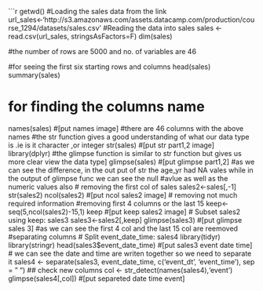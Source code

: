 ```{r}
getwd()
#Loading the sales data from the link 
url_sales<-'http://s3.amazonaws.com/assets.datacamp.com/production/course_1294/datasets/sales.csv'
#Reading the data into sales
sales <- read.csv(url_sales, stringsAsFactors=F)
dim(sales)

#the number of rows are 5000 and no. of variables are 46

#for seeing the first six  starting rows and columns 
head(sales)
summary(sales)

# for finding the columns name
names(sales)
#[put names image]
#there are 46 columns with the above names
#the str function gives a good understanding of what our data type is .ie is it character ,or integer
str(sales)
#[put str part1,2 image]
library(dplyr)
#the glimpse function is similar to str function but gives us more clear  view the data type]
glimpse(sales)
#[put glimpse part1,2]
#as we can see the difference, in the out put of str the age_yr had NA vales while in the output of glimpse func we can see the null 
#avlue as well as the numeric values also
# removing the first col of sales
sales2<-sales[,-1]
str(sales2)
ncol(sales2)
#[put ncol sales2 image]
# removing not much required information
#removing first 4 columns or the last 15
keep<- seq(5,ncol(sales2)-15,1)
keep
#[put keep sales2 image]
# Subset sales2 using keep: sales3
sales3<-sales2[,keep]
glimpse(sales3)
#[put glimpse sales 3]
#as we can see the first 4 col and the last 15 col are reemoved
#separating columns
# Split event_date_time: sales4
library(tidyr)
library(stringr)
head(sales3$event_date_time)
#[put sales3 event date time]
# we can see the date and time are writen together so we need to separate it
sales4 <- separate(sales3, event_date_time, c('event_dt', 'event_time'), sep = " ")
## check new columns
col <- str_detect(names(sales4),'event')
glimpse(sales4[,col])
#[put separeted date time event]

